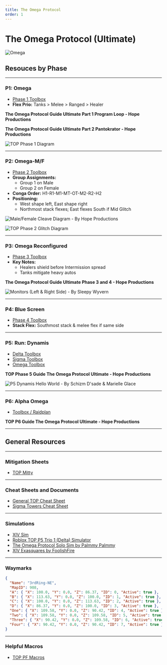 ```yaml
---
title: The Omega Protocol
order: 1
---
```


# The Omega Protocol (Ultimate)

![Omega](/images/thumbnails/ultimate/Omega.png)

## Resouces by Phase

---

### P1: Omega

- [Phase 1 Toolbox](https://ff14.toolboxgaming.space/?id=758088204654761&preview=1)
- **Flex Prio:** Tanks > Melee > Ranged > Healer  

**The Omega Protocol Guide Ultimate Part 1 Program Loop - Hope Productions**  
<YouTube videoId="JxwJBAHor8o" />  

**The Omega Protocol Guide Ultimate Part 2 Pantokrator - Hope Productions**
<YouTube videoId="NDF8ETneugg" />

![TOP Phase 1 Diagram](/images/ultimates/top/TOP_Phase1_Diagram.png)

---

### P2: Omega-M/F

- [Phase 2 Toolbox](https://ff14.toolboxgaming.space/?id=324285310725761&preview=1)
- **Group Assignments:**  
  - Group 1 on Male  
  - Group 2 on Female
- **Conga Order:** H1-R1-M1-MT-OT-M2-R2-H2
- **Positioning:**  
  - West shape left, East shape right  
  - Northmost stack flexes; East flexes South if Mid Glitch

![Male/Female Cleave Diagram - By Hope Productions](/images/ultimates/top/mf.png)

![TOP Phase 2 Glitch Diagram](/images/ultimates/top/TOP_Phase2_Glitch.png)

---

### P3: Omega Reconfigured

- [Phase 3 Toolbox](https://ff14.toolboxgaming.space/?id=243183080764761&preview=1)
- **Key Notes:**  
  - Healers shield before Intermission spread  
  - Tanks mitigate heavy autos

**The Omega Protocol Guide Ultimate Phase 3 and 4 - Hope Productions**
<YouTube videoId="Domdvln29gk" />

![Monitors (Left & Right Side) - By Sleepy Wyvern](/images/ultimates/top/monitors.jpeg)

---

### P4: Blue Screen

- [Phase 4 Toolbox](https://ff14.toolboxgaming.space/?id=595188367474761&preview=1)
- **Stack Flex:** Southmost stack & melee flex if same side

---

### P5: Run: Dynamis

- [Delta Toolbox](https://ff14.toolboxgaming.space/?id=732288275415761&preview=1)
- [Sigma Toolbox](https://ff14.toolboxgaming.space/?id=107380954136761&preview=1)
- [Omega Toolbox](https://ff14.toolboxgaming.space/?id=078384491946761&preview=1)

**TOP Phase 5 Guide The Omega Protocol Ultimate - Hope Productions**
<YouTube videoId="p-oDnDv2hqo" />

![P5 Dynamis Hello World - By Schizm D'sade & Marielle Glace](/images/ultimates/top/dynamis.png)

---

### P6: Alpha Omega

- [Toolbox / Raidplan](https://ff14.toolboxgaming.space/?id=829484027197761&preview=1)

**TOP P6 Guide The Omega Protocol Ultimate - Hope Productions**
<YouTube videoId="yJ3zNK6Z9AM" />

---

## General Resources

---

### Mitigation Sheets

- [TOP Mitty](http://tinyurl.com/topmitty)

---

### Cheat Sheets and Documents

- [General TOP Cheat Sheet](https://raw.githubusercontent.com/naurffxiv/assets/main/Toolbox%20Resources/TOP/TOPCheatSheet.png)
- [Sigma Towers Cheat Sheet](https://raw.githubusercontent.com/naurffxiv/assets/main/Toolbox%20Resources/TOP/SigmaTowers.png)

---

### Simulations

- [XIV Sim](https://www.xivsim.com/top/)
- [Roblox TOP P5 Trio 1 (Delta) Simulator](https://www.roblox.com/games/12341874643/TOP-P5-Trio-1-Delta-Simulator)
- [The Omega Protocol Solo Sim by Palmmy Palmmy](https://palmmy.itch.io/the-omega-protocol-solo-sim)
- [XIV Exasquares by FoolishFire](https://foolishfire.itch.io/xiv-exasquares)

---

### Waymarks

```json
{
  "Name": "3rdRing-NE",
  "MapID": 908,
  "A": { "X": 100.0, "Y": 0.0, "Z": 86.37, "ID": 0, "Active": true },
  "B": { "X": 113.63, "Y": 0.0, "Z": 100.0, "ID": 1, "Active": true },
  "C": { "X": 100.0, "Y": 0.0, "Z": 113.63, "ID": 2, "Active": true },
  "D": { "X": 86.37, "Y": 0.0, "Z": 100.0, "ID": 3, "Active": true },
  "One": { "X": 109.58, "Y": 0.0, "Z": 90.42, "ID": 4, "Active": true },
  "Two": { "X": 109.58, "Y": 0.0, "Z": 109.58, "ID": 5, "Active": true },
  "Three": { "X": 90.42, "Y": 0.0, "Z": 109.58, "ID": 6, "Active": true },
  "Four": { "X": 90.42, "Y": 0.0, "Z": 90.42, "ID": 7, "Active": true }
}
```

---

### Helpful Macros

- [TOP PF Macros](https://pastebin.com/qUJY054s)